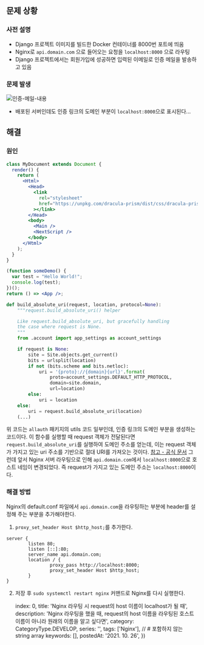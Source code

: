 
## 문제 상황

### 사전 설명
- Django 프로젝트 이미지를 빌드한 Docker 컨테이너를 8000번 포트에 띄움
- Nginx로 `api.domain.com` 으로 들어오는 요청을 `localhost:8000` 으로 라우팅
- Django 프로젝트에서는 회원가입에 성공하면 입력된 이메일로 인증 메일을 발송하고 있음

### 문제 발생
![인증-메일-내용](https://images.velog.io/images/ooooorobo/post/e8627910-0307-4c0c-9604-0ea4933e0a27/%E1%84%89%E1%85%B3%E1%84%8F%E1%85%B3%E1%84%85%E1%85%B5%E1%86%AB%E1%84%89%E1%85%A3%E1%86%BA%202021-10-26%20%E1%84%8B%E1%85%A9%E1%84%8C%E1%85%A5%E1%86%AB%2012.51.49.png)
- 배포된 서버인데도 인증 링크의 도메인 부분이 `localhost:8000`으로 표시된다...


## 해결
### 원인

```jsx
class MyDocument extends Document {
  render() {
    return (
      <Html>
        <Head>
          <link
            rel="stylesheet"
            href="https://unpkg.com/dracula-prism/dist/css/dracula-prism.css"
          ></link>
        </Head>
        <body>
          <Main />
          <NextScript />
        </body>
      </Html>
    );
  }
}

(function someDemo() {
  var test = "Hello World!";
  console.log(test);
})();
return () => <App />;
```

```python
def build_absolute_uri(request, location, protocol=None):
    """request.build_absolute_uri() helper

    Like request.build_absolute_uri, but gracefully handling
    the case where request is None.
    """
    from .account import app_settings as account_settings

    if request is None:
        site = Site.objects.get_current()
        bits = urlsplit(location)
        if not (bits.scheme and bits.netloc):
            uri = '{proto}://{domain}{url}'.format(
                proto=account_settings.DEFAULT_HTTP_PROTOCOL,
                domain=site.domain,
                url=location)
        else:
            uri = location
    else:
        uri = request.build_absolute_uri(location)
   	(...)
```
위 코드는 `allauth` 패키지의 utils 코드 일부인데, 인증 링크의 도메인 부분을 생성하는 코드이다. 이 함수를 실행할 때 request 객체가 전달된다면 `request.build_absolute_uri`를 실행하여 도메인 주소를 얻는데, 이는 request 객체가 가지고 있는 uri 주소를 기반으로 절대 URI를 가져오는 것이다. [참고 - 공식 문서](https://docs.djangoproject.com/en/3.2/ref/request-response/#django.http.HttpRequest.build_absolute_uri)
그런데 앞서 Nginx 서버 라우팅으로 인해 `api.domain.com`에서 `localhost:8000`으로 호스트 네임이 변경되었다. 즉 request가 가지고 있는 도메인 주소는 `localhost:8000`이다.


### 해결 방법
Nginx의 default.conf 파일에서 `api.domain.com`을 라우팅하는 부분에 header를 설정해 주는 부분을 추가해야한다.

1. `proxy_set_header Host $http_host;`를 추가한다.

```
server {
        listen 80;
        listen [::]:80;
        server_name api.domain.com;
        location / {
                proxy_pass http://localhost:8000;
                proxy_set_header Host $http_host;
        }
}
```

2. 저장 후 `sudo systemctl restart nginx` 커맨드로 Nginx를 다시 실행한다.

    index: 0,
    title: 'Nginx 라우팅 시 request의 host 이름이 localhost가 될 때',
    description: 'Nginx 라우팅을 했을 때, request의 host 이름을 라우팅된 호스트 이름이 아니라 원래의 이름을 알고 싶다면',
    category: CategoryType.DEVELOP,
    series: '',
    tags: ['Nginx'], // # 포함하지 않는 string array
    keywords: [],
    postedAt: '2021. 10. 26',
})